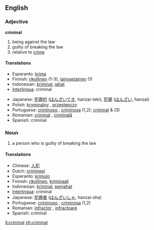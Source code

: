 ==English==

===Adjective===
'''criminal''' {{notcomp}}

# being against the law
# guilty of breaking the law
# relative to [[crime]]

====Translations====
{{top}}
*Esperanto: [[krima]]
*Finnish: [[rikollinen]] (1-3), [[lainvastainen]] (1)
*Indonesian: [[kriminal]], [[jahat]]
*[[Interlingua]]: criminal
{{mid}}
*Japanese: [[犯罪的]] ([[はんざいてき]], hanzai-teki), [[犯罪]] ([[はんざい]], hanzai)
*Polish: [[kryminalny]] {{m}}, [[przestępczy]] {{m}}
*Portuguese: [[criminoso]] {{m}}, [[criminosa]] {{f}} (1,2); [[criminal]] {{m}} & {{f}} (3)
*Romanian: [[criminal]] {{m}}, [[criminală]] {{f}}
*Spanish: criminal
{{bottom}}

===Noun===
{{en-noun-reg}}

# a person who is guilty of breaking the law

====Translations====
*Chinese: [[人犯]]
*Dutch: [[crimineel]]
*Esperanto: [[krimulo]]
*Finnish: [[rikollinen]], [[kriminaali]]
*Indonesian: [[kriminal]], [[jahat|penjahat]]
*[[Interlingua]]: criminal
*Japanese: [[犯罪者]] ([[はんざいしゃ]], hanzai-sha)
*Portuguese: [[criminoso]] {{m}}, [[criminosa]] {{f}} (1,2)
*Romanian: [[infractor]] {{m}}, [[infractoare]] {{f}} 
*Spanish: criminal

[[it:criminal]]
[[zh:criminal]]
